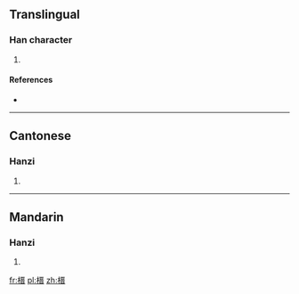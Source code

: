 ==Translingual==

===Han character===
{{Han char|rn=75|rad=木|as=10|sn=14|four=41961|canj=DMCA,DMIA|ids=⿰木晋}}

# {{defn|Han|sort=木10}}

====References====
* {{Han ref|kx=0543.090|dkj=15231|dj=0930.390|hdz=21263.090|uh=6997|ud=27031|bh=E25D|bd=57949}}

----

==Cantonese==

===Hanzi===
{{yue-hanzi|jyut=[[zin3]]|y=jin3}}

# {{defn|lang=yue|sort=木10}}

----

==Mandarin==

===Hanzi===
{{cmn-hanzi|pin=[[jiàn]] ([[jian4]])|wg=chien<sup>4</sup>}}

# {{defn|lang=cmn|sort=木10}}

[[fr:榗]]
[[pl:榗]]
[[zh:榗]]